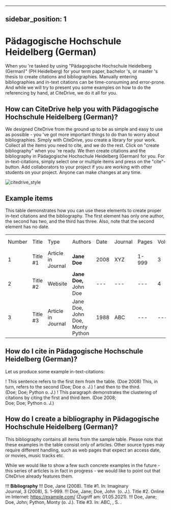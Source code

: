 
---
sidebar_position: 1
---

# Pädagogische Hochschule Heidelberg (German)

When you 're tasked by using "Pädagogische Hochschule Heidelberg (German)" (PH Heidelberg) for your term paper, bachelor 's, or master 's thesis to create citations and bibliographies.
Manually entering bibliographies and in-text citations can be time-consuming and error-prone. And while we will try to present you some examples on how to do the referencing by hand, at CiteDrive, we do it all for you.

<!---
## About  Pädagogische Hochschule Heidelberg (German)

* Title: Pädagogische Hochschule Heidelberg (German)
* Short Title (Id): PH Heidelberg)
* Authors: Pädagogische Hochschule Heidelberg (German)
* Download: Pädagogische Hochschule Heidelberg (German)
 --->

## How can CiteDrive help you with Pädagogische Hochschule Heidelberg (German)?

We designed CiteDrive from the ground up to be as simple and easy to use as possible - you 've got more important things to do than to worry about bibliographies. Simply with CiteDrive, you create a library for your work. Collect all the items you need to cite, and we do the rest. Click on "create bibliography" when you 're ready. We then create citations and the bibliography in Pädagogische Hochschule Heidelberg (German) for you. For in-text-citations, simply select one or multiple items and press on the "cite"-button. Add collaborators to your project if you are working with other students on your project. Anyone can make changes at any time.


![citedrive_style](images/padagogische-hochschule-heidelberg-german.svg "Choose Pädagogische Hochschule Heidelberg (German) in the CiteDrive App")


## Example items

This table demonstrates how you can use these elements to create proper in-text citations and the bibliography. The first element has only one author, the second has two, and the third has three. Also, note that the second element has no date.


<table>
  <tr>
   <td>Number
   </td>
   <td>Title
   </td>
   <td>Type
   </td>
   <td>Authors
   </td>
   <td>Date
   </td>
   <td>Journal
   </td>
   <td>Pages
   </td>
   <td>Volume
   </td>
   <td>Issue
   </td>
   <td>Access Date
   </td>
  </tr>
  <tr>
   <td>1
   </td>
   <td>Title #1
   </td>
   <td>Article in Journal
   </td>
   <td><strong>Jane Doe</strong>
   </td>
   <td>2008
   </td>
   <td>XYZ
   </td>
   <td>1-999
   </td>
   <td>3
   </td>
   <td>2
   </td>
   <td>--
   </td>
  </tr>
  <tr>
   <td>
2
   </td>
   <td>Title #2
   </td>
   <td>Website
   </td>
   <td><strong>Jane Doe, </strong>John Doe
   </td>
   <td>---
   </td>
   <td>---
   </td>
   <td>---
   </td>
   <td>4
   </td>
   <td>---
   </td>
   <td>2020-05-01
   </td>
  </tr>
  <tr>
   <td>3
   </td>
   <td>Title #3
   </td>
   <td>Article in Journal
   </td>
   <td>Jane Doe, John Doe, Monty Python
   </td>
   <td>1988
   </td>
   <td>ABC
   </td>
   <td>---
   </td>
   <td>---
   </td>
   <td>16
   </td>
   <td>---
   </td>
  </tr>
</table>



## How do I cite in  Pädagogische Hochschule Heidelberg (German)?

Let us produce some example in-text-citations:

! This sentence refers to the first item from the table. (Doe 2008) This, in turn, refers to the second (Doe; Doe o. J.)
! and then to the third.  (Doe; Doe; Python o. J.)
! This paragraph demonstrates the clustering of citations by citing the first and third item. (Doe 2008; Doe; Doe; Python o. J.)



## How do I create a bibliography in Pädagogische Hochschule Heidelberg (German)?

This bibliography contains all items from the sample table. Please note that these examples in the table consist only of articles. Other source types may require different handling, such as web pages that expect an access date, or movies, music tracks etc.

While we would like to show a few such concrete examples in the future - this series of articles is in fact in progress - we would like to point out that CiteDrive already features them.


!!! **Bibliography**
!!! Doe, Jane (2008). Title #1. In: Imaginary Journal, 3 (2008), S. 1–999.
!!! Doe, Jane; Doe, John  (o. J.). Title #2. Online im Internet: https://example.com/ (Zugriff am: 01.05.2021).
!!! Doe, Jane; Doe, John; Python, Monty (o. J.). Title #3. In: ABC, , S. .


```
        